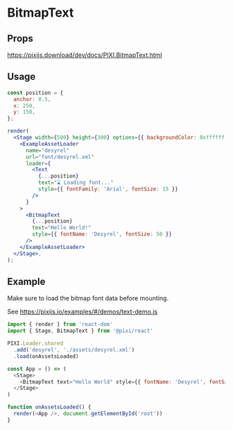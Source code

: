 # BitmapText

## Props

https://pixijs.download/dev/docs/PIXI.BitmapText.html

## Usage

```jsx live noInline
const position = {
  anchor: 0.5,
  x: 250,
  y: 150,
};

render(
  <Stage width={500} height={300} options={{ backgroundColor: 0xffffff }}>
    <ExampleAssetLoader
      name="desyrel"
      url="font/desyrel.xml"
      loader={
        <Text
          {...position}
          text="⌛ Loading font..."
          style={{ fontFamily: 'Arial', fontSize: 15 }}
        />
      }
    >
      <BitmapText
        {...position}
        text="Hello World!"
        style={{ fontName: 'Desyrel', fontSize: 50 }}
      />
    </ExampleAssetLoader>
  </Stage>,
);
```

## Example

Make sure to load the bitmap font data before mounting.

See https://pixijs.io/examples/#/demos/text-demo.js

```js
import { render } from 'react-dom'
import { Stage, BitmapText } from '@pixi/react'

PIXI.Loader.shared
  .add('desyrel', './assets/desyrel.xml')
  .load(onAssetsLoaded)

const App = () => (
  <Stage>
    <BitmapText text="Hello World" style={{ fontName: 'Desyrel', fontSize: 35 }}>
  </Stage>
)

function onAssetsLoaded() {
  render(<App />, document.getElementById('root'))
}
```
